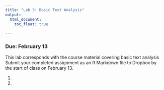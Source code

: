 ```yaml
---
title: "Lab 3: Basic Text Analysis"
output: 
  html_document:
    toc_float: true
  
---
```


### Due: February 13

This lab corresponds with the course material covering basic text analysis Submit your completed assignment as an R Markdown file to Dropbox by the start of class on February 13.

1.

2. 
